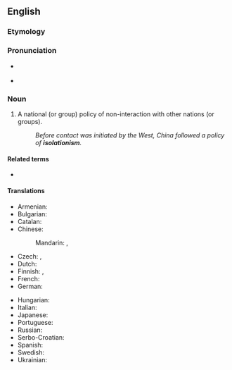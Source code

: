 ==English==
{{wikipedia}}

===Etymology===
{{suffix|en|isolation|ism}}

===Pronunciation===
* {{a|US|Canada}} {{IPA|/ˌaɪsəˈleɪʃəˌnɪzəm/|lang=en}}
* {{audio|en-ca-synth-isolationism.ogg|audio (Canada)|lang=en}}

===Noun===
{{en-noun|~}}

# A national (or group) policy of non-interaction with other nations (or groups).
#: ''Before contact was initiated by the West, China followed a policy of '''isolationism'''.''

====Related terms====
* {{l|en|isolationist}}

====Translations====
{{trans-top|policy of non-interaction}}
* Armenian: {{t|hy|իզոլյացիոնիզմ}}
* Bulgarian: {{t|bg|изолационизъм|m|sc=Cyrl}}
* Catalan: {{t|ca|aïllacionisme|m}}
* Chinese:
*: Mandarin: {{t+|cmn|孤立主義|sc=Hani}}, {{t+|cmn|孤立主义|tr=gūlìzhǔyì|sc=Hani}}
* Czech: {{t|cs|izolacionismus|m}}, {{t|cs|izolacionizmus|m}}
* Dutch: {{t|nl|isolationisme|n}}
* Finnish: {{t+|fi|eristäytyminen}}, {{t|fi|isolationismi}}
* French: {{t+|fr|isolationnisme|m}}
* German: {{t|de|Isolationismus|m}}
{{trans-mid}}
* Hungarian: {{t+|hu|izolacionizmus}}
* Italian: {{t+|it|isolazionismo|m}}
* Japanese: {{t|ja|孤立主義|tr=こりつしゅぎ, koritsushugi|sc=Jpan}}
* Portuguese: {{t+|pt|isolacionismo|m}}
* Russian: {{t+|ru|изоляциони́зм|m}}
* Serbo-Croatian: {{t+|sh|izolacionizam|m}}
* Spanish: {{t|es|aislacionismo|m}}
* Swedish: {{t+|sv|isolationism|c}}
* Ukrainian: {{t|uk|ізоляціонізм|m|tr=izoljacionízm|sc=Cyrl}}
{{trans-bottom}}